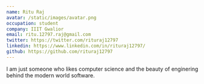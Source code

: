 ```yaml
---
name: Ritu Raj
avatar: /static/images/avatar.png
occupation: student
company: IIIT Gwalior
email: ritu.12797.raj@gmail.com
twitter: https://twitter.com/rituraj12797
linkedin: https://www.linkedin.com/in/rituraj12797/
github: https://github.com/rituraj12797
---
```


I am just someone who likes computer science and the beauty of enginering behind the modern world software.
